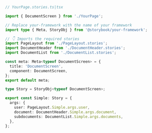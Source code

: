 ```ts
// YourPage.stories.ts|tsx

import { DocumentScreen } from './YourPage';

// Replace your-framework with the name of your framework
import type { Meta, StoryObj } from '@storybook/your-framework';

// 👇 Imports the required stories
import PageLayout from './PageLayout.stories';
import DocumentHeader from './DocumentHeader.stories';
import DocumentList from './DocumentList.stories';

const meta: Meta<typeof DocumentScreen> = {
  title: 'DocumentScreen',
  component: DocumentScreen,
};
export default meta;

type Story = StoryObj<typeof DocumentScreen>;

export const Simple: Story = {
  args: {
    user: PageLayout.Simple.args.user,
    document: DocumentHeader.Simple.args.document,
    subdocuments: DocumentList.Simple.args.documents,
  },
};
```
